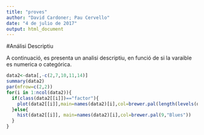 ```yaml
---
title: "proves"
author: "David Cardoner; Pau Cervello"
date: "4 de julio de 2017"
output: html_document
---
```

#Análisi Descriptiu

A continuació, es presenta un analisi descriptiu, en funció de si la varaible es numerica o categórica.

```r
data2<-data[,-c(2,7,10,11,14)]
summary(data2)
par(mfrow=c(2,2))
for(i in 1:ncol(data2)){
  if(class(data2[[i]])=="factor"){
    plot(data2[[i]],main=names(data2)[i],col=brewer.pal(length(levels(data2[[i]])), "Blues"))
  }else{
    hist(data2[[i]], main=names(data2)[i],col=brewer.pal(9,"Blues"))
  }
}
```